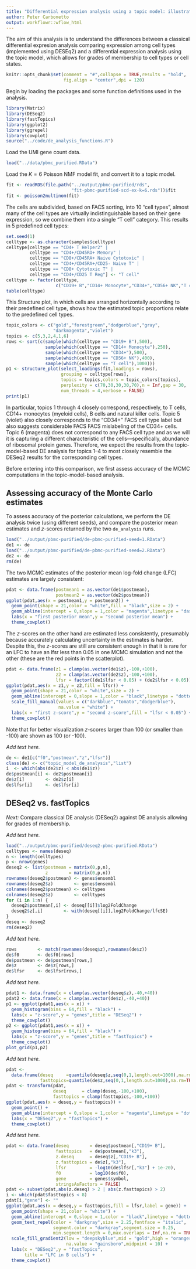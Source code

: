 ```yaml
---
title: "Differential expression analysis using a topic model: illustration in mixture of FACS-purified PBMC data"
author: Peter Carbonetto
output: workflowr::wflow_html
---
```


The aim of this analysis is to understand the differences between a
classical differential expresion analysis comparing expression among
cell types (implemented using DESEq2) and a differential expression
analysis using the topic model, which allows for grades of membership
to cell types or cell states.

```r
knitr::opts_chunk$set(comment = "#",collapse = TRUE,results = "hold",
                      fig.align = "center",dpi = 120)
```

Begin by loading the packages and some function definitions used in
the analysis.

```r
library(Matrix)
library(DESeq2)
library(fastTopics)
library(ggplot2)
library(ggrepel)
library(cowplot)
source("../code/de_analysis_functions.R")
```

Load the UMI gene count data.

```r
load("../data/pbmc_purified.RData")
```

Load the $K = 6$ Poisson NMF model fit, and convert it to a
topic model.

```r
fit <- readRDS(file.path("../output/pbmc-purified/rds",
                         "fit-pbmc-purified-scd-ex-k=6.rds"))$fit
fit <- poisson2multinom(fit)
```

The cells are subdivided, based on FACS sorting, into 10 "cell types",
almost many of the cell types are virtually indistinguishable based on
their gene expression, so we combine them into a single "T cell"
category. This results in 5 predefined cell types:

```r
set.seed(1)
celltype <- as.character(samples$celltype)
celltype[celltype == "CD4+ T Helper2" |
         celltype == "CD4+/CD45RO+ Memory" |
         celltype == "CD8+/CD45RA+ Naive Cytotoxic" |
         celltype == "CD4+/CD45RA+/CD25- Naive T" |
         celltype == "CD8+ Cytotoxic T" |
         celltype == "CD4+/CD25 T Reg"] <- "T cell"
celltype <- factor(celltype,
                   c("CD19+ B","CD14+ Monocyte","CD34+","CD56+ NK","T cell"))
table(celltype)
```

This Structure plot, in which cells are arranged horizontally
according to their predefined cell type, shows how the estimated topic
proportions relate to the predefined cell types.

```r
topic_colors <- c("gold","forestgreen","dodgerblue","gray",
                  "darkmagenta","violet")
topics <- c(5,3,2,4,1,6)
rows <- sort(c(sample(which(celltype == "CD19+ B"),500),
               sample(which(celltype == "CD14+ Monocyte"),250),
               sample(which(celltype == "CD34+"),500),
               sample(which(celltype == "CD56+ NK"),400),
               sample(which(celltype == "T cell"),1000)))
p1 <- structure_plot(select_loadings(fit,loadings = rows),
                     grouping = celltype[rows],
                     topics = topics,colors = topic_colors[topics],
   	  			     perplexity = c(70,30,30,30,70),n = Inf,gap = 30,
					 num_threads = 4,verbose = FALSE)
print(p1)
```

In particular, topics 1 through 4 closely correspond, respectively, to
T cells, CD14+ monocytes (myeloid cells), B cells and natural killer
cells. Topic 5 (violet) also closely corresponds to the "CD34+" FACS
cell type label but also suggests considerable FACS FACS mislabeling
of the CD34+ cells. Topic 6 (magenta) does not correspond to any FACS
cell type and as we will it is capturing a different characteristic of
the cells---specifically, abundance of ribosomal protein genes.
Therefore, we expect the results from the topic-model-based DE
analysis for topics 1--4 to most closely resemble the DESeq2 results
for the corresponding cell types.

Before entering into this comparison, we first assess accuracy of the
MCMC computations in the topic-model-based analysis.

Assessing accuracy of the Monte Carlo estimates
-----------------------------------------------

To assess accuracy of the posterior calculations, we perform the DE
analysis twice (using different seeds), and compare the posterior mean
estimates and *z*-scores returned by the two `de_analysis` runs.

```r
load("../output/pbmc-purified/de-pbmc-purified-seed=1.RData")
de1 <- de
load("../output/pbmc-purified/de-pbmc-purified-seed=2.RData")
de2 <- de
rm(de)
```

The two MCMC estimates of the posterior mean log-fold change (LFC)
estimates are largely consistent:

```r
pdat <- data.frame(postmean1 = as.vector(de1$postmean),
                   postmean2 = as.vector(de2$postmean))
ggplot(pdat,aes(x = postmean1,y = postmean2)) +
  geom_point(shape = 21,color = "white",fill = "black",size = 2) +
  geom_abline(intercept = 0,slope = 1,color = "magenta",linetype = "dashed") +
  labs(x = "first posterior mean",y = "second posterior mean") +
  theme_cowplot()
```

The $z$-scores on the other hand are estimated less consistently,
presumably because accurately calculating uncertainty in the estimates
is harder. Despite this, the $z$-scores are still are consistent
enough in that it is rare for an LFC to have an lfsr less than 0.05 in
one MCMC simulation and not the other (these are the red points in the
scatterplot).

```r
pdat <- data.frame(z1 = clamp(as.vector(de1$z),-100,+100),
                   z2 = clamp(as.vector(de2$z),-100,+100),
				   lfsr = factor((de1$lfsr < 0.05) + (de2$lfsr < 0.05)))
ggplot(pdat,aes(x = z1,y = z2,fill = lfsr)) +
  geom_point(shape = 21,color = "white",size = 2) +
  geom_abline(intercept = 0,slope = 1,color = "black",linetype = "dotted") +
  scale_fill_manual(values = c("darkblue","tomato","dodgerblue"),
                    na.value = "white") +
  labs(x = "first z-score",y = "second z-score",fill = "lfsr < 0.05") +
  theme_cowplot()
```

Note that for better visualization $z$-scores larger than 100 (or
smaller than -100) are shown as 100 (or -100).

*Add text here.*

```r
de <- de1[c("f0","postmean","z","lfsr")]
class(de) <- c("topic_model_de_analysis","list")
i  <- which(abs(de2$z) < abs(de1$z))
de$postmean[i] <- de2$postmean[i]
de$z[i]        <- de2$z[i]
de$lfsr[i]     <- de$lfsr[i]
```

DESeq2 vs. fastTopics
---------------------

*Next:* Compare classical DE analysis (DESeq2) against DE analysis
allowing for grades of membership.

*Add text here.*

```r
load("../output/pbmc-purified/deseq2-pbmc-purified.RData")
celltypes <- names(deseq)
n <- length(celltypes)
p <- nrow(genes)
deseq2 <- list(postmean = matrix(0,p,n),
               z        = matrix(0,p,n))
rownames(deseq2$postmean) <- genes$ensembl
rownames(deseq2$z)        <- genes$ensembl
colnames(deseq2$postmean) <- celltypes
colnames(deseq2$z)        <- celltypes
for (i in 1:n) {
  deseq2$postmean[,i] <- deseq[[i]]$log2FoldChange
  deseq2$z[,i]        <- with(deseq[[i]],log2FoldChange/lfcSE)
}
deseq <- deseq2
rm(deseq2)
```

*Add text here.*

```r
rows        <- match(rownames(deseq$z),rownames(de$z))
de$f0       <- de$f0[rows]
de$postmean <- de$postmean[rows,]
de$z        <- de$z[rows,]
de$lfsr     <- de$lfsr[rows,]
```

*Add text here.*

```r
pdat1 <- data.frame(x = clamp(as.vector(deseq$z),-40,+40))
pdat2 <- data.frame(x = clamp(as.vector(de$z),-40,+40))
p1 <- ggplot(pdat1,aes(x = x)) +
  geom_histogram(bins = 64,fill = "black") +
  labs(x = "z-score",y = "genes",title = "DESeq2") +
  theme_cowplot()
p2 <- ggplot(pdat1,aes(x = x)) +
  geom_histogram(bins = 64,fill = "black") +
  labs(x = "z-score",y = "genes",title = "fastTopics") +
  theme_cowplot()
plot_grid(p1,p2)
```

*Add text here.*

```r
pdat <-
  data.frame(deseq     =quantile(deseq$z,seq(0,1,length.out=1000),na.rm=TRUE),
             fasttopics=quantile(de$z,seq(0,1,length.out=1000),na.rm=TRUE))
pdat <- transform(pdat,
                  deseq      = clamp(deseq,-100,+100),
                  fasttopics = clamp(fasttopics,-100,+100))
ggplot(pdat,aes(x = deseq,y = fasttopics)) +
  geom_point() +
  geom_abline(intercept = 0,slope = 1,color = "magenta",linetype = "dotted") +
  labs(x = "DESeq2",y = "fastTopics") +
  theme_cowplot()
```

*Add text here.*

```r
pdat <- data.frame(deseq        = deseq$postmean[,"CD19+ B"],
                   fasttopics   = de$postmean[,"k3"],
				   z.deseq      = deseq$z[,"CD19+ B"],
				   z.fasttopics = de$z[,"k3"],
				   lfsr         = -log10(de$lfsr[,"k3"] + 1e-20),
                   f0           = log10(de$f0),
                   gene         = genes$symbol,
				   stringsAsFactors = FALSE)
pdat <- subset(pdat,abs(z.deseq) > 2 | abs(z.fasttopics) > 2)
i <- which(pdat$fasttopics < 8)
pdat[i,"gene"] <- ""
ggplot(pdat,aes(x = deseq,y = fasttopics,fill = lfsr,label = gene)) +
  geom_point(shape = 21,color = "white") +
  geom_abline(intercept = 0,slope = 1,color = "black",linetype = "dotted") +
  geom_text_repel(color = "darkgray",size = 2.25,fontface = "italic",
                  segment.color = "darkgray",segment.size = 0.25,
                  min.segment.length = 0,max.overlaps = Inf,na.rm = TRUE) +
  scale_fill_gradient2(low = "deepskyblue",mid = "gold",high = "orangered",
                       na.value = "gainsboro",midpoint = 10) +
  labs(x = "DESeq2",y = "fastTopics",
       title = "LFC in B cells") +
  theme_cowplot()
```
